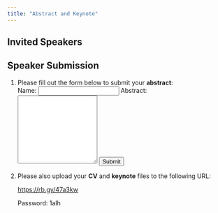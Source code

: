```yaml
---
title: "Abstract and Keynote"
---
```


## Invited Speakers

<div id="speakers">
  <!-- Speaker information will be dynamically added here -->
</div>

<script>
  const speakers = [
    {
      name: "Dr. Deq Said Jama",
      topic: "Somaliland EPHS 2020—WHO Dengue Fever Recommendations and Strategies"
    },
    {
      name: "Dr. Ahmed Abdi Hersi",
      topic: "Clinical Guideline for Dengue Fever Management"
    },
    {
      name: "Dr. Chin-I Chen",
      topic: "Taiwan Cares: The Dengue Management experience from Taiwan"
    },
    {
      name: "Dr. Omar Marshal",
      topic: "Epidemiology of Breast, Esophageal, and Liver Cancer in Somaliland"
    },
    {
      name: "Dr. Fadumo Ahmed Liban",
      topic: "Breast Cancer Therapy in Somaliland"
    },
    {
      name: "Dr. Abdillahi Abdi Ali",
      topic: "Esophageal Carcinoma Therapy in Somaliland"
    },
    {
      name: "Dr. Ming-Shun Wu",
      topic: "Liver Cancer Prevention and Therapy—Taiwan Experience (pre-recorded video)"
    },
    {
      name: "Dr. Yen-Hsiang Wang",
      topic: "Introducing Laparoscopic Surgery for Hargeisa Group Hospital"
    },
    {
      name: "Dr. Ahmed Saed Ali",
      topic: "Orthopedic Training Program at HGH"
    },
    {
      name: "Dr. Yu-Pin Chen",
      topic: "Orthopedic Training Collaboration between HGH and TMWH"
    }
  ];

  const speakersDiv = document.getElementById('speakers');

  speakers.forEach(speaker => {
    const speakerDiv = document.createElement('div');
    speakerDiv.innerHTML = `
      <h3>${speaker.name}</h3>
      <p><strong>Topic:</strong> ${speaker.topic}</p>
    `;

    speakersDiv.appendChild(speakerDiv);
  });
</script>



## Speaker Submission

1) Please fill out the form below to submit your **abstract**:
<form action="https://formspree.io/f/mqkrnprr" method="POST">
  <label for="name">Name:</label>
  <input type="text" name="name" required>
<label for="abstract">Abstract:</label>
  <textarea name="abstract" rows="10" required></textarea>
<button type="submit">Submit</button>
</form>



2) Please also upload your **CV** and **keynote** files to the following URL: 
<p><a href="https://share.multcloud.link/share/90e256e5-95e4-4db5-aa8d-7c66510c3ac7" target="_blank">https://rb.gy/47a3kw</a></p>
<p>Password: 1aIh</p>


